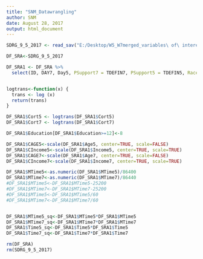 ```yaml
---
title: "SNM_Datawrangling"
author: SNM
date: August 28, 2017
output: html_document
---
```



```r
SDRG_9_5_2017 <- read_sav("E:/Desktop/W5_W7merged_variables\ of\ interest.sav")
```

```r
DF_SRA<-SDRG_9_5_2017
```

```r
DF_SRA1 <- DF_SRA %>%
  select(ID, DAY7, Day5, PSupport7 = TDEFIN7, PSupport5 = TDEFIN5, Race = RACE7, Sex = TGEND7, Time5 = TimeDay_Wave5, Time7 = TimeDay_Wave7, Age5 = TAGE5, Age7 = TAGE7, MTime5 = TDDTIM5R, MTime7 = TIMEOCM7, Cort5, Cort7, Education = TDEDEG7, Income7 = TDEINC7, Income5 = TDEINC5)


logtrans<-function(x) {
  trans <- log (x) 
  return(trans)
}

DF_SRA1$Cort5 <- logtrans(DF_SRA1$Cort5)
DF_SRA1$Cort7 <- logtrans(DF_SRA1$Cort7)

DF_SRA1$Education[DF_SRA1$Education>=12]<-8

DF_SRA1$CAGE5<-scale(DF_SRA1$Age5, center=TRUE, scale=FALSE)
DF_SRA1$CIncome5<-scale(DF_SRA1$Income5, center=TRUE, scale=TRUE)
DF_SRA1$CAGE7<-scale(DF_SRA1$Age7, center=TRUE, scale=FALSE)
DF_SRA1$CIncome7<-scale(DF_SRA1$Income7, center=TRUE, scale=TRUE)

DF_SRA1$MTime5<-as.numeric(DF_SRA1$MTime5)/86400
DF_SRA1$MTime7<-as.numeric(DF_SRA1$MTime7)/86440
#DF_SRA1$MTime5<-DF_SRA1$MTime5-25200
#DF_SRA1$MTime7<-DF_SRA1$MTime7-25200
#DF_SRA1$MTime5<-DF_SRA1$MTime5/60
#DF_SRA1$MTime7<-DF_SRA1$MTime7/60


DF_SRA1$MTime5_sq<-DF_SRA1$MTime5*DF_SRA1$MTime5
DF_SRA1$MTime7_sq<-DF_SRA1$MTime7*DF_SRA1$MTime7
DF_SRA1$Time5_sq<-DF_SRA1$Time5*DF_SRA1$Time5
DF_SRA1$Time7_sq<-DF_SRA1$Time7*DF_SRA1$Time7
```


```r
rm(DF_SRA)
rm(SDRG_9_5_2017)
```

